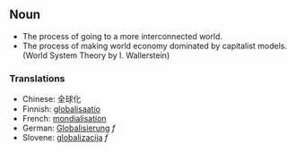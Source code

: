 ==Noun==

*The process of going to a more interconnected world.
* The process of making world economy dominated by capitalist models. (World System Theory by I. Wallerstein)

===Translations===

*Chinese: 全球化
*Finnish: [[globalisaatio]]
*French: [[mondialisation]]
*German: [[Globalisierung]] ''f''
*Slovene: [[globalizacija]] ''f''
